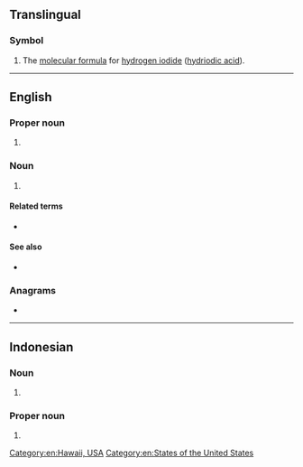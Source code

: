 {{also|hi|Hi|hi-|hí|hÍ|ḥi|Appendix:Variations of "hi"}}
==Translingual==

===Symbol===
{{head|mul|symbol}}

# The [[molecular formula]] for [[hydrogen iodide]] ([[hydriodic acid]]).

----

==English==

===Proper noun===
{{en-proper noun}}

# {{abbreviation of|en|Hawaii}}

===Noun===
{{en-noun|-}}

# {{initialism of|en|hyperspectral imaging}}

====Related terms====
* {{l|en|HIT}} {{gloss|hyperspectral imaging technique}}

====See also====
* {{l|en|HSD}} {{gloss|hyperspectral data}}

===Anagrams===
* {{anagrams|en|a=hi|IH}}

[[Category:en:Hawaii, USA]]
[[Category:en:States of the United States]]

----

==Indonesian==

===Noun===
{{head|id|noun}}

# {{initialism of|id|hubungan internasional}}

===Proper noun===
{{head|id|proper noun}}

# {{initialism of|id|{{w|lang=en|Hotel Indonesia}}}}